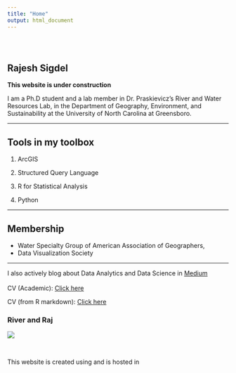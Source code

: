 ```yaml
---
title: "Home"
output: html_document
---
```


<style type="text/css">
.title {
  display: none;
}

#getting-started img {
  margin-right: 10px;
}

</style>

<div class="row" style="padding-top: 30px;">
<div class="col-sm-6">

# **Rajesh Sigdel** 
**This website is under construction**

I am a Ph.D student and a lab member in Dr. Praskievicz’s River and Water Resources Lab, in the Department of Geography, Environment, and Sustainability at the University of North Carolina at Greensboro.

---

## Tools in my toolbox

1. <i class="fas fa-globe-americas"></i> ArcGIS 

2. <i class="fas fa-database"></i> Structured Query Language

3. <i class="fab fa-r-project"></i> R for Statistical Analysis

4. <i class="fab fa-python"></i> Python

---

## Membership 
*   Water Specialty Group of American Association of Geographers, 
*   Data Visualization Society

---

I also actively blog about Data  Analytics and Data Science in [Medium](https://medium.com/@r_sigdel){target="_blank"}
\
\
CV (Academic): [Click here](https://drive.google.com/file/d/1AV7UYPcbSndFglXX2DT5EADWk6WZkSi2/view?usp=sharing){target="_blank"}


CV (from R markdown): [Click here](https://drive.google.com/file/d/1qb2fK7uGStBeish8ymutKqvj-fxixEsa/view?usp=sharing){target="_blank"}
</div>
<div class="col-sm-6">

### River and Raj

![](images/logo.jpg)
</a>
</div>

\
</div>



This website is created using <i class="fab fa-r-project"></i> and is hosted in <i class="fa fa-github" aria-hidden="true"></i>
